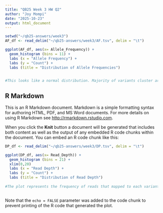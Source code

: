 ```yaml
---
title: "QB25 Week 3 HW Q2"
author: "Joy Mompi"
date: "2025-10-23"
output: html_document
---
```


```r
setwd("~/qb25-answers/week3")
AF_df <- read_delim("~/qb25-answers/week3/AF.tsv", delim = "\t")

ggplot(AF_df, aes(x= Allele_Frequency)) +
  geom_histogram (bins = 11) +
  labs (x = "Allele Frequency") +
  labs (y = "Count") +
  labs (title = "Distribution of Allele Frequencies")

  
#This looks like a normal distribution. Majority of variants cluster around 50% frequency among the samples. I expect the distribution to present this way, since there is approximatley a 50% chance of each  parent passing a particular variant to their offspring.
```

## R Markdown

This is an R Markdown document. Markdown is a simple formatting syntax for authoring HTML, PDF, and MS Word documents. For more details on using R Markdown see <http://rmarkdown.rstudio.com>.

When you click the **Knit** button a document will be generated that includes both content as well as the output of any embedded R code chunks within the document. You can embed an R code chunk like this:

```r
DP_df <- read_delim("~/qb25-answers/week3/DP.tsv", delim = "\t")

ggplot(DP_df, aes(x= Read_Depth)) +
  geom_histogram (bins = 21) +
  xlim(0,20)
  labs (x = "Read Depth") +
  labs (y = "Count") +
  labs (title = "Distribution of Read Depth")
  
#The plot represents the frequency of reads that mapped to each variant in the vcf file. This distribution is skewed right. I'm a bit surprised that the majority of read depths are leaning towards the lower side, since the peak is around 5 reads. I expected the read coverage to be a bit higher overall, but maybe the sequencing technology they used was not as advanced at that time. 
  
```

Note that the `echo = FALSE` parameter was added to the code chunk to prevent printing of the R code that generated the plot.
